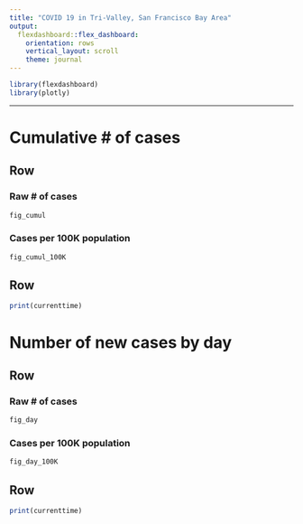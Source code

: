 ```yaml
---
title: "COVID 19 in Tri-Valley, San Francisco Bay Area"
output:
  flexdashboard::flex_dashboard:
    orientation: rows
    vertical_layout: scroll
    theme: journal
---
```


```r
library(flexdashboard)
library(plotly)
```

-----------------------------------------------------------------------




Cumulative # of cases
==========

Row {.tabset}
----------

### Raw # of cases

```r
fig_cumul
```

### Cases per 100K population

```r
fig_cumul_100K
```



Row {data-height=55}
----------

```r
print(currenttime)
```










Number of new cases by day
==========

Row {.tabset}
----------


### Raw # of cases

```r
fig_day
```


### Cases per 100K population

```r
fig_day_100K
```



Row {data-height=55}
----------
```r
print(currenttime)
```
